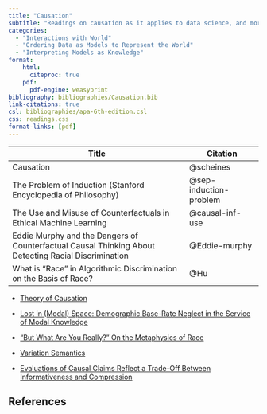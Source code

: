 ```yaml
---
title: "Causation"
subtitle: "Readings on causation as it applies to data science, and more specifically data science ethics. A primary focus of these readings is causal inference and socially sensitive attributes (e.g., race and gender)."
categories:
  - "Interactions with World"
  - "Ordering Data as Models to Represent the World"
  - "Interpreting Models as Knowledge"
format:
    html:
      citeproc: true
    pdf:
      pdf-engine: weasyprint
bibliography: bibliographies/Causation.bib
link-citations: true
csl: bibliographies/apa-6th-edition.csl
css: readings.css
format-links: [pdf]
---
```


| Title                                                                                                | Citation               |
|----------------------------------------|-----------------|
| Causation                                                                                            | @scheines              |
| The Problem of Induction (Stanford Encyclopedia of Philosophy)                                       | @sep-induction-problem |
| The Use and Misuse of Counterfactuals in Ethical Machine Learning                                    | @causal-inf-use        |
| Eddie Murphy and the Dangers of Counterfactual Causal Thinking About Detecting Racial Discrimination | @Eddie-murphy          |
| What is "Race" in Algorithmic Discrimination on the Basis of Race?                                   | @Hu                    |

-   [Theory of Causation](https://www.cmu.edu/dietrich/philosophy/research/areas/science-methodology/theory-of-causation.html)

-   [Lost in (Modal) Space: Demographic Base-Rate Neglect in the Service of Modal Knowledge](https://academic.oup.com/aristotelian/article/123/1/73/7093237)

-   ["But What Are You Really?" On the Metaphysics of Race](https://philpapers.org/archive/MILBWA)

-   [Variation Semantics](http://philsci-archive.pitt.edu/20626/)

-   [Evaluations of Causal Claims Reflect a Trade-Off Between Informativeness and Compression](https://escholarship.org/uc/item/0rc3b03k)

## References

::: {#refs}
:::
